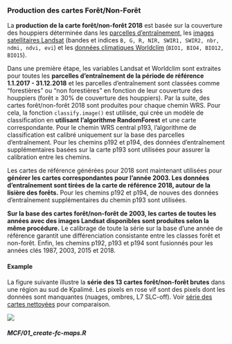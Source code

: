 
### Production des cartes Forêt/Non-Forêt

La **production de la carte forêt/non-forêt 2018** est basée sur la couverture des houppiers déterminée dans les [parcelles d'entraînement](#SSTS-training-plots), les [images satellitaires Landsat](#SSTS-Landsat) (bandes et indices `B, G, R, NIR, SWIR1, SWIR2, nbr, ndmi, ndvi, evi`) et les [données climatiques Worldclim](#SSTS-Worldclim) (`BIO1, BIO4, BIO12, BIO15`). 

Dans une première étape, les variables Landsat et Worldclim sont extraites pour toutes les **parcelles d'entraînement de la période de référence 1.1.2017 - 31.12.2018** et les parcelles d'entraînement sont classées comme "forestières" ou "non forestières" en fonction de leur couverture des houppiers (forêt ≥ 30% de couverture des houppiers). Par la suite, des cartes forêt/non-forêt 2018 sont produites pour chaque chemin WRS. Pour cela, la fonction `classify.image()` est utilisée, qui crée un modèle de classification en **utilisant l'algorithme RandomForest** et une carte correspondante. Pour le chemin WRS central p193, l'algorithme de classification est calibré uniquement sur la base des parcelles d'entraînement. Pour les chemins p192 et p194, des données d'entraînement supplémentaires basées sur la carte p193 sont utilisées pour assurer la calibration entre les chemins.

Les cartes de référence générées pour 2018 sont maintenant utilisées pour **générer les cartes correspondantes pour l'année 2003. Les données d'entraînement sont tirées de la carte de référence 2018, autour de la lisière des forêts.** Pour les chemins p192 et p194, de nouves des données d'entraînement supplémentaires du chemin p193 sont utilisées.

**Sur la base des cartes forêt/non-forêt de 2003, les cartes de toutes les années avec des images Landsat disponibles sont produites selon la même procédure.** Le calibrage de toute la série sur la base d'une année de référence garantit une différenciation consistante entre les classes forêt et non-forêt. Enfin, les chemins p192, p193 et p194 sont fusionnés pour les années clés 1987, 2003, 2015 et 2018.

#### Example {#NRF-create-fc-maps-figure -}

La figure suivante illustre la **série des 13 cartes forêt/non-forêt brutes** dans une région au sud de Kpalimé. Les pixels en rose vif sont des pixels dont les données sont manquantes (nuages, ombres, L7 SLC-off). Voir [série des cartes nettoyées](#NRF-clean-fc-maps-figure) pour comparaison.

![](images/FCC-rawmaps.png)


#### _MCF/01_create-fc-maps.R_ {-}

```r
```


